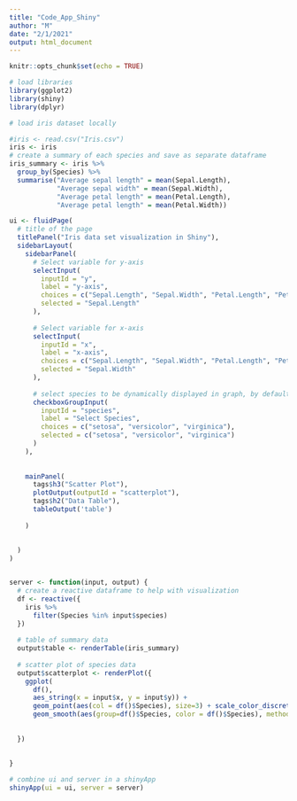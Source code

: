 ```yaml
---
title: "Code_App_Shiny"
author: "M"
date: "2/1/2021"
output: html_document
---
```


```r
knitr::opts_chunk$set(echo = TRUE)
```

```r
# load libraries
library(ggplot2)
library(shiny)
library(dplyr)

# load iris dataset locally

#iris <- read.csv("Iris.csv")
iris <- iris
# create a summary of each species and save as separate dataframe
iris_summary <- iris %>%
  group_by(Species) %>%
  summarise("Average sepal length" = mean(Sepal.Length),
            "Average sepal width" = mean(Sepal.Width),
            "Average petal length" = mean(Petal.Length),
            "Average petal length" = mean(Petal.Width))

ui <- fluidPage(
  # title of the page
  titlePanel("Iris data set visualization in Shiny"),
  sidebarLayout(
    sidebarPanel(
      # Select variable for y-axis
      selectInput(
        inputId = "y",
        label = "y-axis",
        choices = c("Sepal.Length", "Sepal.Width", "Petal.Length", "Petal.Width"),
        selected = "Sepal.Length"
      ),
      
      # Select variable for x-axis
      selectInput(
        inputId = "x",
        label = "x-axis",
        choices = c("Sepal.Length", "Sepal.Width", "Petal.Length", "Petal.Width"),
        selected = "Sepal.Width"
      ),
      
      # select species to be dynamically displayed in graph, by default all species are selected
      checkboxGroupInput(
        inputId = "species",
        label = "Select Species", 
        choices = c("setosa", "versicolor", "virginica"),
        selected = c("setosa", "versicolor", "virginica")
      )
    ),
    
    
    mainPanel(
      tags$h3("Scatter Plot"), 
      plotOutput(outputId = "scatterplot"),
      tags$h2("Data Table"), 
      tableOutput('table')
      
    )
    
    
  )
)


server <- function(input, output) {
  # create a reactive dataframe to help with visualization
  df <- reactive({
    iris %>%
      filter(Species %in% input$species)
  })
  
  # table of summary data
  output$table <- renderTable(iris_summary)
  
  # scatter plot of species data
  output$scatterplot <- renderPlot({
    ggplot(
      df(), 
      aes_string(x = input$x, y = input$y)) + 
      geom_point(aes(col = df()$Species), size=3) + scale_color_discrete(name ="Species") +
      geom_smooth(aes(group=df()$Species, color = df()$Species), method='lm')
  
  
  })
  
  
}

# combine ui and server in a shinyApp
shinyApp(ui = ui, server = server)
```